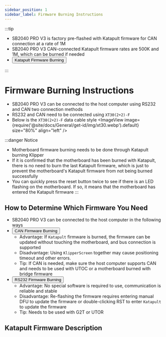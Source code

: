 ```yaml
---
sidebar_position: 1
sidebar_label: Firmware Burning Instructions
---
```



:::tip

* SB2040 PRO V3 is factory pre-flashed with Katapult firmware for CAN connection at a rate of 1M
* SB2040 PRO V3 CAN-connected Katapult firmware rates are 500K and 1M, which can be burned if needed
* <Button variant="contained" disableElevation href="./bl">Katapult Firmware Burning</Button>

:::

# Firmware Burning Instructions

* SB2040 PRO V3 can be connected to the host computer using RS232 and CAN two connection methods
* RS232 and CAN need to be connected using `XT30(2+2)-F`
* Below is the `XT30(2+2)-F` data cable style
<ImageView image={require('@site/docs/General/get-id/img/xt30.webp').default} size="80%" align="left" />

:::danger Notice
* Motherboard firmware burning needs to be done through Katapult burning Klipper
* If it is confirmed that the motherboard has been burned with Katapult, there is no need to burn the last Katapult firmware, which is just to prevent the motherboard's Katapult firmware from not being burned successfully
* You can quickly press the reset button twice to see if there is an LED flashing on the motherboard. If so, it means that the motherboard has entered the Katapult firmware
:::

## How to Determine Which Firmware You Need

* SB2040 PRO V3 can be connected to the host computer in the following ways
* <Button variant="contained" disableElevation href="./can">CAN Firmware Burning</Button>
    * Advantage: If `Katapult` firmware is burned, the firmware can be updated without touching the motherboard, and bus connection is supported
    * Disadvantage: Using `KlipperScreen` together may cause positioning timeout and other errors.
    * Tip: If CAN is needed, make sure the host computer supports CAN and needs to be used with UTOC or a motherboard burned with bridge firmware
* <Button variant="contained" disableElevation href="./rs232">RS232 Firmware Burning</Button>
    * Advantage: No special software is required to use, communication is reliable and stable
    * Disadvantage: Re-flashing the firmware requires entering manual DFU to update the firmware or double-clicking RST to enter `Katapult` to update the firmware
    * Tip: Needs to be used with G2T or UTOR

## Katapult Firmware Description

<CANBOOT />